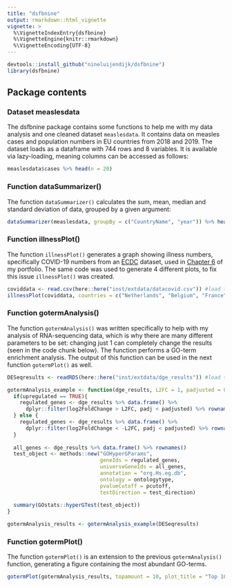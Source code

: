 ```yaml
---
title: "dsfbnine"
output: rmarkdown::html_vignette
vignette: >
  %\VignetteIndexEntry{dsfbnine}
  %\VignetteEngine{knitr::rmarkdown}
  %\VignetteEncoding{UTF-8}
---
```


```r
devtools::install_github("nineluijendijk/dsfbnine")
library(dsfbnine)
```

## Package contents

### Dataset measlesdata

The dsfbnine package contains some functions to help me with my data analysis and one cleaned dataset `measlesdata`. It contains data on measles cases and population numbers in EU countries from 2018 and 2019. The dataset loads as a dataframe with 744 rows and 8 variables. It is available via lazy-loading, meaning columns can be accessed as follows:

```r
measlesdata$cases %>% head(n = 20)
```

### Function dataSummarizer()

The function `dataSummarizer()` calculates the sum, mean, median and standard deviation of data, grouped by a given argument:

```r
dataSummarizer(measlesdata, groupBy = c("CountryName", "year")) %>% head(n = 10)
```

### Function illnessPlot()

The function `illnessPlot()` generates a graph showing illness numbers, specifically COVID-19 numbers from an [ECDC](https://www.ecdc.europa.eu/en/covid-19/data) dataset, used in [Chapter 6](https://nineluijendijk.github.io/parameterized.html) of my portfolio. The same code was used to generate 4 different plots, to fix this issue `illnessPlot()` was created.

```r
coviddata <- read.csv(here::here("inst/extdata/datacovid.csv")) #load the data
illnessPlot(coviddata, countries = c("Netherlands", "Belgium", "France"), years = 2020:2022, parameter = cases)
```

### Function gotermAnalysis()

The function `gotermAnalysis()` was written specifically to help with my analysis of RNA-sequencing data, which is why there are many different parameters to be set: changing just 1 can completely change the results (seen in the code chunk below). The function performs a GO-term enrichment analysis. The output of this function can be used in the next function `gotermPlot()` as well.

```r
DESeqresults <- readRDS(here::here("inst/extdata/dge_results")) #load the data object of class "DESeqResults"

gotermAnalysis_example <- function(dge_results, L2FC = 1, padjusted = 0.01, ontologytype = "BP", pcutoff = 1, test_direction = "over", upregulated = TRUE) {
  if(upregulated == TRUE){
    regulated_genes <- dge_results %>% data.frame() %>%
      dplyr::filter(log2FoldChange > L2FC, padj < padjusted) %>% rownames()
  } else {
    regulated_genes <- dge_results %>% data.frame() %>%
      dplyr::filter(log2FoldChange < -L2FC, padj < padjusted) %>% rownames()
  }
  
  all_genes <- dge_results %>% data.frame() %>% rownames()
  test_object <- methods::new("GOHyperGParams",
                              geneIds = regulated_genes,
                              universeGeneIds = all_genes,
                              annotation = "org.Hs.eg.db",
                              ontology = ontologytype,
                              pvalueCutoff = pcutoff,
                              testDirection = test_direction)
  
  summary(GOstats::hyperGTest(test_object))
}

gotermAnalysis_results <- gotermAnalysis_example(DESeqresults)
```

### Function gotermPlot()

The function `gotermPlot()` is an extension to the previous `gotermAnalysis()` function, generating a figure containing the most abundant GO-terms.

```r
gotermPlot(gotermAnalysis_results, topamount = 10, plot_title = "Top 10 upregulated GO-terms")
```

